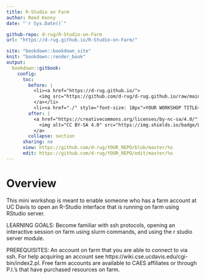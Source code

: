 ```yaml
---
title: R-Studio on Farm
author: Reed Kenny
date: "`r Sys.Date()`"

github-repo: d-rug/R-Studio-on-Farm
url: "https://d-rug.github.io/R-Studio-on-Farm/"

site: "bookdown::bookdown_site"
knit: "bookdown::render_book"
output:
  bookdown::gitbook:
    config:
      toc:
        before: |
          <li><a href="https://d-rug.github.io/">
            <img src="https://github.com/d-rug/d-rug.github.io/raw/main/DRUG_final_cobalt.png" style="height: 100%; width: 100%; object-fit: contain" />
          </a></li>
          <li><a href="./" style="font-size: 18px">YOUR WORKSHOP TITLE</a></li>
        after: |
          <a href="https://creativecommons.org/licenses/by-nc-sa/4.0/" target="_blank">
            <img alt="CC BY-SA 4.0" src="https://img.shields.io/badge/License-CC%20BY--NC--SA%204.0-lightgrey.svg" style="float: right; padding-right: 10px;" />
          </a>
        collapse: section
      sharing: no
      view: https://github.com/d-rug/YOUR_REPO/blob/master/%s
      edit: https://github.com/d-rug/YOUR_REPO/edit/master/%s
---
```


# Overview {-}

This mini workshop is meant to enable someone who has a farm account at UC Davis to open an R-Studio interface that is running on farm using RStudio server. 

LEARNING GOALS: Become familiar with ssh protocols, opening an interactive session on farm using slurm commands, and using the r studio server module. 

PREREQUISITES: An account on farm that you are able to connect to via ssh. For help acquiring an account see https://wiki.cse.ucdavis.edu/cgi-bin/index2.pl. Free farm accounts are available to CAES affiliates or through P.I.'s that have purchased resources on farm. 
